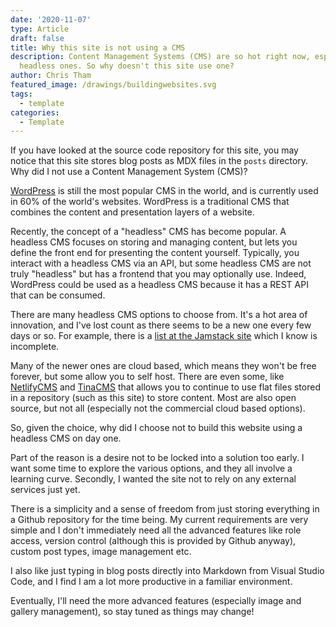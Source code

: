 ```yaml
---
date: '2020-11-07'
type: Article
draft: false
title: Why this site is not using a CMS
description: Content Management Systems (CMS) are so hot right now, especially
  headless ones. So why doesn't this site use one?
author: Chris Tham
featured_image: /drawings/buildingwebsites.svg
tags:
  - template
categories:
  - Template
---
```


If you have looked at the source code repository for this site, you may notice
that this site stores blog posts as MDX files in the `posts` directory. Why did
I not use a Content Management System (CMS)?

[WordPress](https://wordpress.org) is still the most popular CMS in the world,
and is currently used in 60% of the world's websites. WordPress is a
traditional CMS that combines the content and presentation layers of a website.

Recently, the concept of a "headless" CMS has become popular. A headless CMS
focuses on storing and managing content, but lets you define the front end
for presenting the content yourself. Typically, you interact with a headless
CMS via an API, but some headless CMS are not truly "headless" but has a
frontend that you may optionally use. Indeed, WordPress could be used as a
headless CMS because it has a REST API that can be consumed.

There are many headless CMS options to choose from. It's a hot area of
innovation, and I've lost count as there seems to be a new one every few days
or so. For example, there is a
[list at the Jamstack site](https://jamstack.org/headless-cms/)
which I know is incomplete.

Many of the newer ones are cloud based, which means they won't be free
forever, but some allow you to self host. There are even some, like
[NetlifyCMS](https://www.netlifycms.org/) and [TinaCMS](https://tina.io)
that allows you to continue to use flat files stored
in a repository (such as this site) to store content. Most are also open
source, but not all (especially not the commercial cloud based options).

So, given the choice, why did I choose not to build this website using a
headless CMS on day one.

Part of the reason is a desire not to be locked into a solution too early.
I want some time to explore the various options, and they all involve a
learning curve. Secondly, I wanted the site not to rely on any external
services just yet.

There is a simplicity and a sense of freedom from just storing everything
in a Github repository for the time being. My current requirements are
very simple and I don't immediately need all the advanced features like
role access, version control (although this is provided by Github anyway),
custom post types, image management etc.

I also like just typing in blog posts directly into Markdown from Visual
Studio Code, and I find I am a lot more productive in a familiar environment.

Eventually, I'll need the more advanced features (especially image and
gallery management), so stay tuned as things may change!
